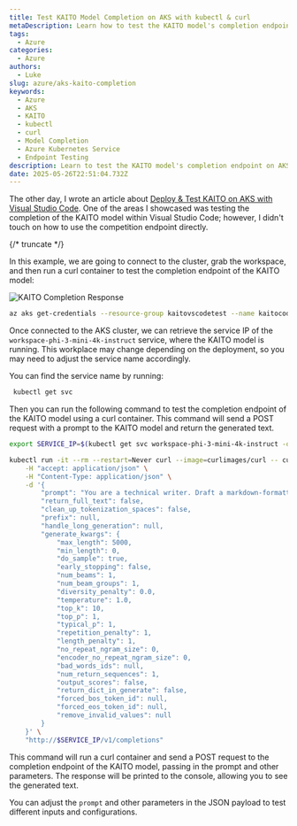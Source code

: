 ```yaml
---
title: Test KAITO Model Completion on AKS with kubectl & curl
metaDescription: Learn how to test the KAITO model's completion endpoint on Azure Kubernetes Service (AKS) using kubectl and curl.
tags:
  - Azure
categories:
  - Azure
authors:
  - Luke
slug: azure/aks-kaito-completion
keywords:
  - Azure
  - AKS
  - KAITO
  - kubectl
  - curl
  - Model Completion
  - Azure Kubernetes Service
  - Endpoint Testing
description: Learn to test the KAITO model's completion endpoint on AKS using kubectl and curl for real-time text generation.
date: 2025-05-26T22:51:04.732Z
---
```


The other day, I wrote an article about [Deploy & Test KAITO on AKS with Visual Studio Code](https://luke.geek.nz/azure/aks-kaito-vscode-deployment/). One of the areas I showcased was testing the completion of the KAITO model within Visual Studio Code; however, I didn't touch on how to use the competition endpoint directly.

{/* truncate */}

In this example, we are going to connect to the cluster, grab the workspace, and then run a curl container to test the completion endpoint of the KAITO model:

![KAITO Completion Response](images/KAITOAKSEndpointTest.gif)

```bash
az aks get-credentials --resource-group kaitovscodetest --name kaitocodetest --overwrite-existing
```

Once connected to the AKS cluster, we can retrieve the service IP of the `workspace-phi-3-mini-4k-instruct` service, where the KAITO model is running. This workplace may change depending on the deployment, so you may need to adjust the service name accordingly.

You can find the service name by running:

```bash
 kubectl get svc
 ```

 Then you can run the following command to test the completion endpoint of the KAITO model using a curl container. This command will send a POST request with a prompt to the KAITO model and return the generated text.

```bash
export SERVICE_IP=$(kubectl get svc workspace-phi-3-mini-4k-instruct -o jsonpath='{.spec.clusterIP}')

kubectl run -it --rm --restart=Never curl --image=curlimages/curl -- curl -X POST \
    -H "accept: application/json" \
    -H "Content-Type: application/json" \
    -d '{
        "prompt": "You are a technical writer. Draft a markdown-formatted introduction for a blog post titled \"🍦 The Science and Art of Ice Cream\". Use an engaging, approachable tone and provide a brief overview of why understanding the science behind ice cream leads to better flavors and textures.",
        "return_full_text": false,
        "clean_up_tokenization_spaces": false,
        "prefix": null,
        "handle_long_generation": null,
        "generate_kwargs": {
            "max_length": 5000,
            "min_length": 0,
            "do_sample": true,
            "early_stopping": false,
            "num_beams": 1,
            "num_beam_groups": 1,
            "diversity_penalty": 0.0,
            "temperature": 1.0,
            "top_k": 10,
            "top_p": 1,
            "typical_p": 1,
            "repetition_penalty": 1,
            "length_penalty": 1,
            "no_repeat_ngram_size": 0,
            "encoder_no_repeat_ngram_size": 0,
            "bad_words_ids": null,
            "num_return_sequences": 1,
            "output_scores": false,
            "return_dict_in_generate": false,
            "forced_bos_token_id": null,
            "forced_eos_token_id": null,
            "remove_invalid_values": null
        }
    }' \
    "http://$SERVICE_IP/v1/completions"
```

This command will run a curl container and send a POST request to the completion endpoint of the KAITO model, passing in the prompt and other parameters. The response will be printed to the console, allowing you to see the generated text.

You can adjust the `prompt` and other parameters in the JSON payload to test different inputs and configurations.
